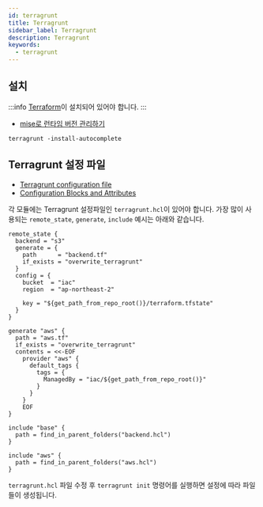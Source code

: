 ```yaml
---
id: terragrunt
title: Terragrunt
sidebar_label: Terragrunt
description: Terragrunt
keywords:
  - terragrunt
---
```



## 설치

:::info
[Terraform](/docs/mlops/mlops/iac/terragrunt/terraform)이 설치되어 있어야 합니다.
:::

- [mise로 런타임 버전 관리하기](/docs/lang/etc/command-line-tools/version/mise.mdx#버전관리)

```shell
terragrunt -install-autocomplete
```

## Terragrunt 설정 파일

- [Terragrunt configuration file](https://terragrunt.gruntwork.io/docs/getting-started/configuration/)
- [Configuration Blocks and Attributes](https://terragrunt.gruntwork.io/docs/reference/config-blocks-and-attributes)

각 모듈에는 Terragrunt 설정파일인 `terragrunt.hcl`이 있어야 합니다. 가장 많이 사용되는 `remote_state`, `generate`, `include` 예시는 아래와 같습니다.

```hcl title="backend.hcl"
remote_state {
  backend = "s3"
  generate = {
    path      = "backend.tf"
    if_exists = "overwrite_terragrunt"
  }
  config = {
    bucket  = "iac"
    region  = "ap-northeast-2"

    key = "${get_path_from_repo_root()}/terraform.tfstate"
  }
}
```

```hcl title="aws.hcl"
generate "aws" {
  path = "aws.tf"
  if_exists = "overwrite_terragrunt"
  contents = <<-EOF
    provider "aws" {
      default_tags {
        tags = {
          ManagedBy = "iac/${get_path_from_repo_root()}"
        }
      }
    }
    EOF
}
```

```hcl title="terragrunt.hcl"
include "base" {
  path = find_in_parent_folders("backend.hcl")
}

include "aws" {
  path = find_in_parent_folders("aws.hcl")
}
```

`terragrunt.hcl` 파일 수정 후 `terragrunt init` 명령어를 실행하면 설정에 따라 파일들이 생성됩니다.
